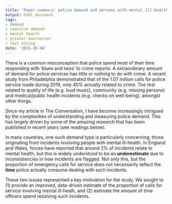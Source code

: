 ```yaml
---
title: "Paper summary: police demand and persons with mental ill-health"
output: html_document
tags:
- demand
- reactive demand
- mental health
- greater manchester
- text mining
date: '2021-28-04'
---
```


There is a common misconception that police spend most of their time responding with 'blues and twos' to crime reports. A extraordinary amount of demand for police services has little or nothing to do with crime. A recent study from Philadelphia demonstrated that of the 1.07 million calls for police service  made during 2019, only 40% actually related to crime. The rest related to quality of life (e.g. loud music), community (e.g. missing persons) and medical/public health incidents (e.g. checks on well-being), amongst other things.

Since my article in The Conversation, I have become increasingly intrigued by the complexities of understanding and measuring police demand. This has largely driven by some of the amazing research that has been published in recent years (see readings below). 

In many countries, one such demand type is particularly concerning; those originating from incidents involving people with mental ill-health. In England and Wales, forces have reported that around 2% of incidents relate to mental health, but this is widely understood to be an **underestimate** due to inconsistencies in how incidents are flagged. Not only this, but the proportion of emergency calls for service does not necessarily reflect the **time** police actually consume dealing with such incidents.

These two issues represented a key motivation for the study. We sought to (1) provide an improved, data-driven estimate of the proportion of calls for service involving mental ill-healh, and (2) estimate the amount of time officers spend resolving such incidents.


